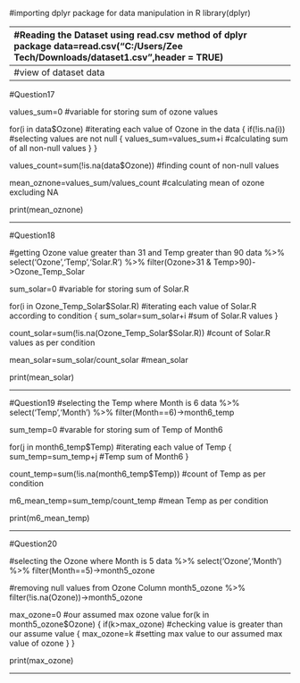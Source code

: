 #importing dplyr package for data manipulation in R
library(dplyr)

--------------------------------------------------------------------------------
#Reading the Dataset using read.csv method of dplyr package
data=read.csv("C:/Users/Zee Tech/Downloads/dataset1.csv",header = TRUE)

--------------------------------------------------------------------------------
#view of dataset
data

--------------------------------------------------------------------------------
#Question17

values_sum=0  #variable for storing sum of ozone values

for(i in data$Ozone) #iterating each value of Ozone in the data
{
if(!is.na(i)) #selecting values are not null
{
values_sum=values_sum+i     #calculating sum of all non-null values
}
}

values_count=sum(!is.na(data$Ozone)) #finding count of non-null values

mean_oznone=values_sum/values_count   #calculating mean of ozone excluding NA

print(mean_oznone)

-------------------------------------------------------------------------------

#Question18


#getting Ozone value greater than 31 and Temp greater than 90
data %>% select('Ozone','Temp','Solar.R') %>% filter(Ozone>31 & Temp>90)->Ozone_Temp_Solar

sum_solar=0  #variable for storing sum of Solar.R

for(i in Ozone_Temp_Solar$Solar.R)  #iterating each value of Solar.R according to condition
{
sum_solar=sum_solar+i  #sum of Solar.R values 
}

count_solar=sum(!is.na(Ozone_Temp_Solar$Solar.R))  #count of Solar.R values as per condition

mean_solar=sum_solar/count_solar  #mean_solar

print(mean_solar)

--------------------------------------------------------------------------------

#Question19
#selecting the Temp where Month is 6
data %>% select('Temp','Month') %>% filter(Month==6)->month6_temp

sum_temp=0  #varable for storing sum of Temp of Month6

for(j in month6_temp$Temp)  #iterating each value of Temp
{
sum_temp=sum_temp+j   #Temp sum of Month6
}

count_temp=sum(!is.na(month6_temp$Temp))  #count of Temp as per condition

m6_mean_temp=sum_temp/count_temp       #mean Temp as per condition

print(m6_mean_temp)

--------------------------------------------------------------------------------

#Question20

#selecting the Ozone where Month is 5
data %>% select('Ozone','Month') %>% filter(Month==5)->month5_ozone

#removing null values from Ozone Column
month5_ozone %>% filter(!is.na(Ozone))->month5_ozone

max_ozone=0 #our assumed max ozone value
for(k in month5_ozone$Ozone)
{
if(k>max_ozone)   #checking value is greater than our assume value
{
max_ozone=k  #setting max value to our assumed max value of ozone
}
}

print(max_ozone)

--------------------------------------------------------------------------------



